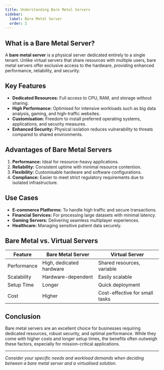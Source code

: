 ```yaml
---
title: Understanding Bare Metal Servers
sidebar:
  label: Bare Metal Server
  order: 2
---
```


## What is a Bare Metal Server?

A **bare metal server** is a physical server dedicated entirely to a single tenant. Unlike virtual servers that share resources with multiple users, bare metal servers offer exclusive access to the hardware, providing enhanced performance, reliability, and security.

## Key Features

- **Dedicated Resources:** Full access to CPU, RAM, and storage without sharing.
- **High Performance:** Optimised for intensive workloads such as big data analysis, gaming, and high-traffic websites.
- **Customisation:** Freedom to install preferred operating systems, applications, and security measures.
- **Enhanced Security:** Physical isolation reduces vulnerability to threats compared to shared environments.

## Advantages of Bare Metal Servers

1. **Performance:** Ideal for resource-heavy applications.
2. **Reliability:** Consistent uptime with minimal resource contention.
3. **Flexibility:** Customisable hardware and software configurations.
4. **Compliance:** Easier to meet strict regulatory requirements due to isolated infrastructure.

## Use Cases

- **E-commerce Platforms:** To handle high traffic and secure transactions.
- **Financial Services:** For processing large datasets with minimal latency.
- **Gaming Servers:** Delivering seamless multiplayer experiences.
- **Healthcare:** Managing sensitive patient data securely.

## Bare Metal vs. Virtual Servers

| Feature          | Bare Metal Server         | Virtual Server               |
|------------------|---------------------------|-------------------------------|
| Performance      | High, dedicated hardware  | Shared resources, variable   |
| Scalability      | Hardware-dependent        | Easily scalable               |
| Setup Time       | Longer                    | Quick deployment              |
| Cost             | Higher                    | Cost-effective for small tasks|

## Conclusion

Bare metal servers are an excellent choice for businesses requiring dedicated resources, robust security, and optimal performance. While they come with higher costs and longer setup times, the benefits often outweigh these factors, especially for mission-critical applications.

---

*Consider your specific needs and workload demands when deciding between a bare metal server and a virtualised solution.*
